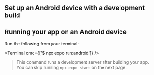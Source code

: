 

## Set up an Android device with a development build

<BuildEnvironmentSwitch type="android-studio" />

<AndroidStudioEnvironmentInstructions />

<AndroidStudioInstructions />

<AndroidEmulatorInstructions />

## Running your app on an Android device

Run the following from your terminal:

<Terminal cmd={['$ npx expo run:android']} />

> This command runs a development server after building your app. You can skip running `npx expo start` on the next page.
